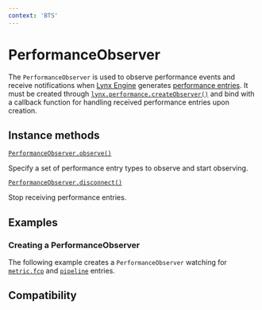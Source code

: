 ```yaml
---
context: 'BTS'
---
```



# PerformanceObserver

The `PerformanceObserver` is used to observe performance events and receive notifications when [Lynx Engine](/guide/spec#engine) generates [performance entries](/api/lynx-api/performance-api/performance-entry).
It must be created through [`lynx.performance.createObserver()`](/api/lynx-api/lynx/lynx-performance#createobserver) and bind with a callback function for handling received performance entries upon creation.

## Instance methods

[`PerformanceObserver.observe()`](./performance-observer/observe)

Specify a set of performance entry types to observe and start observing.

[`PerformanceObserver.disconnect()`](./performance-observer/disconnect)

Stop receiving performance entries.

## Examples

### Creating a PerformanceObserver

The following example creates a `PerformanceObserver` watching for [`metric.fcp`](./performance-entry/metric-fcp-entry) and [`pipeline`](./performance-entry/pipeline-entry) entries.


<Go
  example="performance-api"
  defaultFile="src/simple-observe/index.tsx"
  defaultEntryFile="dist/simple-obseve.lynx.bundle"
  img="https://lf-lynx.tiktok-cdns.com/obj/lynx-artifacts-oss-sg/lynx-website/assets/doc/simple-observe-demo.jpeg"
  entry="src/simple-observe"
  highlight="{11-30}"
/>

## Compatibility


<LegacyCompatTable metadata="lynx-api/performance-api/performance-observer" />
